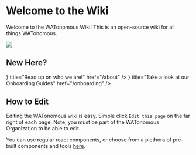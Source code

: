 # Welcome to the Wiki
 
Welcome to the WATonomous Wiki! This is an open-source wiki for all things WATonomous.

![](../public/assets/about_pic.jpg)

## New Here?


<Cards num={2}>
    <Card icon={<CarTaxiFront />} title="Read up on who we are!" href="/about" />
    <Card icon={<NotebookPen />} title="Take a look at our Onboarding Guides" href="/onboarding" />
</Cards>

## How to Edit

Editing the WATonomous wiki is easy. Simple click `Edit this page` on the far right of each page. Note, you must be part of the WATonomous Organization to be able to edit.

You can use regular react components, or choose from a plethora of pre-built components and tools [here](https://nextra.site/docs).

